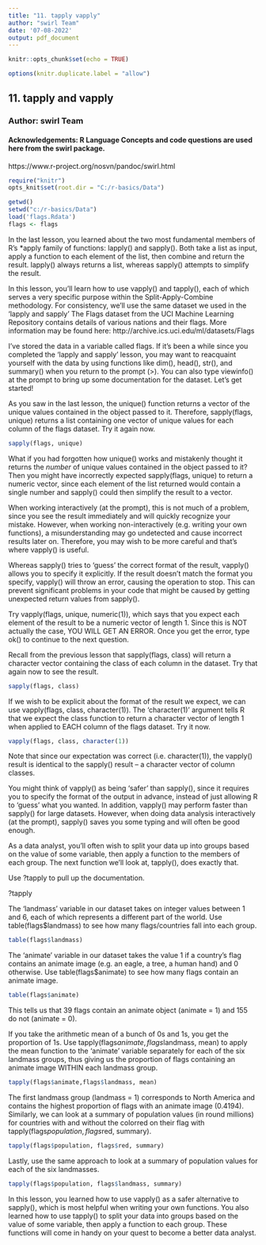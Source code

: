 ```yaml
---
title: "11. tapply vapply"
author: "swirl Team"
date: '07-08-2022'
output: pdf_document
---
```


```r
knitr::opts_chunk$set(echo = TRUE)
```

```r
options(knitr.duplicate.label = "allow")
```

## 11. tapply and vapply
### Author: swirl Team

#### Acknowledgements: R Language Concepts and code questions are used here from the swirl package.
https://www.r-project.org/nosvn/pandoc/swirl.html


```r
require("knitr")
opts_knit$set(root.dir = "C:/r-basics/Data")
```

```r
getwd()
setwd("c:/r-basics/Data")
load('flags.Rdata')
flags <- flags
```

In the last lesson, you learned about the two most fundamental members of R's *apply family of functions: lapply() and
sapply(). Both take a list as input, apply a function to each element of the list, then combine and return the result.
lapply() always returns a list, whereas sapply() attempts to simplify the result.

In this lesson, you'll learn how to use vapply() and tapply(), each of which serves a very specific purpose within the
Split-Apply-Combine methodology. For consistency, we'll use the same dataset we used in the 'lapply and sapply' 
The Flags dataset from the UCI Machine Learning Repository contains details of various nations and their flags. More
information may be found here: http://archive.ics.uci.edu/ml/datasets/Flags

I've stored the data in a variable called flags. If it's been a while since you completed the 'lapply and sapply'
lesson, you may want to reacquaint yourself with the data by using functions like dim(), head(), str(), and summary()
when you return to the prompt (>). You can also type viewinfo() at the prompt to bring up some documentation for the
dataset. Let's get started!

As you saw in the last lesson, the unique() function returns a vector of the unique values contained in the object
passed to it. Therefore, sapply(flags, unique) returns a list containing one vector of unique values for each column 	of the flags dataset. Try it again now.
```r
sapply(flags, unique)
```

What if you had forgotten how unique() works and mistakenly thought it returns the *number* of unique values contained
in the object passed to it? Then you might have incorrectly expected sapply(flags, unique) to return a numeric vector,
since each element of the list returned would contain a single number and sapply() could then simplify the result to a
vector.

When working interactively (at the prompt), this is not much of a problem, since you see the result immediately and
will quickly recognize your mistake. However, when working non-interactively (e.g. writing your own functions), a
misunderstanding may go undetected and cause incorrect results later on. Therefore, you may wish to be more careful 	               and that's where vapply() is useful.

Whereas sapply() tries to 'guess' the correct format of the result, vapply() allows you to specify it explicitly. If
the result doesn't match the format you specify, vapply() will throw an error, causing the operation to stop. This can
prevent significant problems in your code that might be caused by getting unexpected return values from sapply().

Try vapply(flags, unique, numeric(1)), which says that you expect each element of the result to be a numeric vector of
length 1. Since this is NOT actually the case, YOU WILL GET AN ERROR. Once you get the error, type ok() to continue to
the next question.

Recall from the previous lesson that sapply(flags, class) will return a character vector containing the class of each
column in the dataset. Try that again now to see the result.
```r
sapply(flags, class)
```

If we wish to be explicit about the format of the result we expect, we can use vapply(flags, class, character(1)). The
'character(1)' argument tells R that we expect the class function to return a character vector of length 1 
when applied to EACH column of the flags dataset. Try it now.

```r
vapply(flags, class, character(1))
```
Note that since our expectation was correct (i.e. character(1)), the vapply() result is identical to the sapply()
result -- a character vector of column classes.

You might think of vapply() as being 'safer' than sapply(), since it requires you to specify the format of the output
in advance, instead of just allowing R to 'guess' what you wanted. In addition, vapply() may perform faster than
sapply() for large datasets. However, when doing data analysis interactively (at the prompt), sapply() saves you some
typing and will often be good enough.

As a data analyst, you'll often wish to split your data up into groups based on the value of some variable, then apply
a function to the members of each group. The next function we'll look at, tapply(), does exactly that.

Use ?tapply to pull up the documentation.

?tapply

The 'landmass' variable in our dataset takes on integer values between 1 and 6, each of which represents a different
part of the world. Use table(flags$landmass) to see how many flags/countries fall into each group.

```r
table(flags$landmass)
```
The 'animate' variable in our dataset takes the value 1 if a country's flag contains an animate image (e.g. an eagle, 
a tree, a human hand) and 0 otherwise. Use table(flags$animate) to see how many flags contain an animate image.

```r
table(flags$animate)
```
This tells us that 39 flags contain an animate object (animate = 1) and 155 do not (animate = 0).

If you take the arithmetic mean of a bunch of 0s and 1s, you get the proportion of 1s. Use tapply(flags$animate,
flags$landmass, mean) to apply the mean function to the 'animate' variable separately for each of the six landmass
groups, thus giving us the proportion of flags containing an animate image WITHIN each landmass group.

```r
tapply(flags$animate,flags$landmass, mean)
```

The first landmass group (landmass = 1) corresponds to North America and contains the highest proportion of flags with
an animate image (0.4194). Similarly, we can look at a summary of population values (in round millions) for countries 
with and without the colorred on their flag with tapply(flags$population, flags$red, summary).

```r
tapply(flags$population, flags$red, summary)
```

Lastly, use the same approach to look at a summary of population values for each of the six landmasses.

```r
tapply(flags$population, flags$landmass, summary)
```

In this lesson, you learned how to use vapply() as a safer alternative to sapply(), which is most helpful when writing
your own functions. You also learned how to use tapply() to split your data into groups based on the value of some
variable, then apply a function to each group. These functions will come in handy on your quest to become a better    data analyst.

